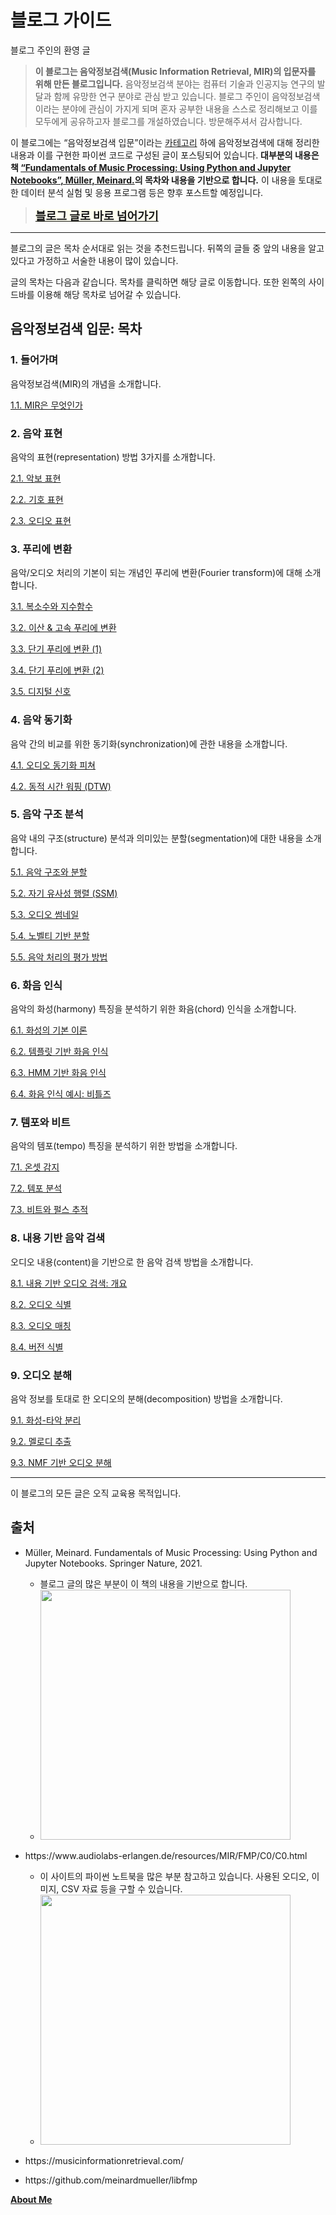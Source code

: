 # 블로그 가이드

블로그 주인의 환영 글

> **이 블로그는 음악정보검색(Music Information Retrieval, MIR)의 입문자를 위해 만든 블로그입니다.** 음악정보검색 분야는 컴퓨터 기술과 인공지능 연구의 발달과 함께 유망한 연구 분야로 관심 받고 있습니다. 블로그 주인이 음악정보검색이라는 분야에 관심이 가지게 되며 혼자 공부한 내용을 스스로 정리해보고 이를 모두에게 공유하고자 블로그를 개설하였습니다. 방문해주셔서 감사합니다.

이 블로그에는 "음악정보검색 입문"이라는 [카테고리](listing.html) 하에 음악정보검색에 대해 정리한 내용과 이를 구현한 파이썬 코드로 구성된 글이 포스팅되어 있습니다. **대부분의 내용은 책 ["Fundamentals of Music Processing: Using Python and Jupyter Notebooks", Müller, Meinard.](https://books.google.co.kr/books/about/Fundamentals_of_Music_Processing.html?id=fYsoEAAAQBAJ)의 목차와 내용을 기반으로 합니다.** 이 내용을 토대로 한 데이터 분석 실험 및 응용 프로그램 등은 향후 포스트할 예정입니다.

> <b><span style="background-color:ivory; font-size:130%">**[ 블로그 글로 바로 넘어가기](listing.html)**</span></b>

---

블로그의 글은 목차 순서대로 읽는 것을 추천드립니다. 뒤쪽의 글들 중 앞의 내용을 알고 있다고 가정하고 서술한 내용이 많이 있습니다.

글의 목차는 다음과 같습니다. 목차를 클릭하면 해당 글로 이동합니다. 또한 왼쪽의 사이드바를 이용해 해당 목차로 넘어갈 수 있습니다.

## 음악정보검색 입문: 목차

### 1. 들어가며
음악정보검색(MIR)의 개념을 소개합니다.

[1.1. MIR은 무엇인가](https://jo-cho.github.io/MIRBlog/posts/1.%20Introduction/1.1.Introduction.html)


### 2. 음악 표현
음악의 표현(representation) 방법 3가지를 소개합니다.

[2.1. 악보 표현](https://jo-cho.github.io/MIRBlog/posts/2.%20Music%20Representation/2.1.Sheet_Music.html)

[2.2. 기호 표현](https://jo-cho.github.io/MIRBlog/posts/2.%20Music%20Representation/2.2.Symbolic_Representation.html)

[2.3. 오디오 표현](https://jo-cho.github.io/MIRBlog/posts/2.%20Music%20Representation/2.3.Audio_Representation.html)

    
### 3. 푸리에 변환
음악/오디오 처리의 기본이 되는 개념인 푸리에 변환(Fourier transform)에 대해 소개합니다.

[3.1. 복소수와 지수함수](https://jo-cho.github.io/MIRBlog/posts/3.%20Fourier%20Anaylsis%20of%20Signals/3.1.Math_Review.html)

[3.2. 이산 & 고속 푸리에 변환](https://jo-cho.github.io/MIRBlog/posts/3.%20Fourier%20Anaylsis%20of%20Signals/3.2.Discrete_Fourier_Transform.html)

[3.3. 단기 푸리에 변환 (1)](https://jo-cho.github.io/MIRBlog/posts/3.%20Fourier%20Anaylsis%20of%20Signals/3.3.Short-term_Fourier_Transform_1.html)

[3.4. 단기 푸리에 변환 (2)](https://jo-cho.github.io/MIRBlog/posts/3.%20Fourier%20Anaylsis%20of%20Signals/3.4.Short-term_Fourier_Transfrom_2.html)

[3.5. 디지털 신호](https://jo-cho.github.io/MIRBlog/posts/3.%20Fourier%20Anaylsis%20of%20Signals/3.5.Digital_Signals.html)
  
  
### 4. 음악 동기화
음악 간의 비교를 위한 동기화(synchronization)에 관한 내용을 소개합니다.

[4.1. 오디오 동기화 피쳐](https://jo-cho.github.io/MIRBlog/posts/4.%20Music%20Synchronization/4.1.Audio_Synchronization_Features.html)

[4.2. 동적 시간 워핑 (DTW)](https://jo-cho.github.io/MIRBlog/posts/4.%20Music%20Synchronization/4.2.Dynamic_Time_Warping.html)
    
    
### 5. 음악 구조 분석
음악 내의 구조(structure) 분석과 의미있는 분할(segmentation)에 대한 내용을 소개합니다.

[5.1. 음악 구조와 분할](https://jo-cho.github.io/MIRBlog/posts/5.%20Music%20Structure%20Analysis/5.1.Music_Structure_and_Segmentation.html)

[5.2. 자기 유사성 행렬 (SSM)](https://jo-cho.github.io/MIRBlog/posts/5.%20Music%20Structure%20Analysis/5.2.Self_Similarity_Matrix.html)
 
[5.3. 오디오 썸네일](https://jo-cho.github.io/MIRBlog/posts/5.%20Music%20Structure%20Analysis/5.3.Audio_Thumbnail.html)
 
[5.4. 노벨티 기반 분할](https://jo-cho.github.io/MIRBlog/posts/5.%20Music%20Structure%20Analysis/5.4.Novelty-Based_Segmentation.html)

[5.5. 음악 처리의 평가 방법](https://jo-cho.github.io/MIRBlog/posts/5.%20Music%20Structure%20Analysis/5.5.Evaluation.html)


### 6. 화음 인식
음악의 화성(harmony) 특징을 분석하기 위한 화음(chord) 인식을 소개합니다.

[6.1. 화성의 기본 이론](https://jo-cho.github.io/MIRBlog/posts/6.%20Chord%20Recognition/6.1.Basic_Theory_of_Harmony.html)

[6.2. 템플릿 기반 화음 인식](https://jo-cho.github.io/MIRBlog/posts/6.%20Chord%20Recognition/6.2.Template-Based_Chord_Recognition.html)

[6.3. HMM 기반 화음 인식](https://jo-cho.github.io/MIRBlog/posts/6.%20Chord%20Recognition/6.3.HMM-Based_Chord_Recognition.html)

[6.4. 화음 인식 예시: 비틀즈](https://jo-cho.github.io/MIRBlog/posts/6.%20Chord%20Recognition/6.4.Chord_Recognition_with_the_Beatles_Example.html)


### 7. 템포와 비트
음악의 템포(tempo) 특징을 분석하기 위한 방법을 소개합니다.

[7.1. 온셋 감지](https://jo-cho.github.io/MIRBlog/posts/7.%20Tempo%20and%20Beat%20Tracking/7.1.Onset_Detection.html)

[7.2. 템포 분석](https://jo-cho.github.io/MIRBlog/posts/7.%20Tempo%20and%20Beat%20Tracking/7.2.Tempo_Analysis.html)

[7.3. 비트와 펄스 추적](https://jo-cho.github.io/MIRBlog/posts/7.%20Tempo%20and%20Beat%20Tracking/7.3.Beat_and_Pulse_Tracking.html)


### 8. 내용 기반 음악 검색
오디오 내용(content)을 기반으로 한 음악 검색 방법을 소개합니다.

[8.1. 내용 기반 오디오 검색: 개요](https://jo-cho.github.io/MIRBlog/posts/8.%20Content-Based%20Audio%20Retrieval/8.1.Introduction.html)

[8.2. 오디오 식별](https://jo-cho.github.io/MIRBlog/posts/8.%20Content-Based%20Audio%20Retrieval/8.2.Audio_Identification.html)

[8.3. 오디오 매칭](https://jo-cho.github.io/MIRBlog/posts/8.%20Content-Based%20Audio%20Retrieval/8.3.Audio_Matching.html)

[8.4. 버전 식별](https://jo-cho.github.io/MIRBlog/posts/8.%20Content-Based%20Audio%20Retrieval/8.4.Version_Identification.html)

    
### 9. 오디오 분해
음악 정보를 토대로 한 오디오의 분해(decomposition) 방법을 소개합니다.

[9.1. 화성-타악 분리](https://jo-cho.github.io/MIRBlog/posts/9.%20Musically%20Informed%20Audio%20Decomposition/9.1.Harmonic–Percussive_Separation.html)

[9.2. 멜로디 추출](https://jo-cho.github.io/MIRBlog/posts/9.%20Musically%20Informed%20Audio%20Decomposition/9.2.Melody_Extraction.html)

[9.3. NMF 기반 오디오 분해](https://jo-cho.github.io/MIRBlog/posts/9.%20Musically%20Informed%20Audio%20Decomposition/9.3.NMF-Based_Audio_Decomposition.html)


---

이 블로그의 모든 글은 오직 교육용 목적입니다.

## 출처
- Müller, Meinard. Fundamentals of Music Processing: Using Python and Jupyter Notebooks. Springer Nature, 2021.
    - 블로그 글의 많은 부분이 이 책의 내용을 기반으로 합니다.
    - <img src="posts/1.%20Introduction/FMP_Teaser_Cover.png" width='400'>
    
- https://www.audiolabs-erlangen.de/resources/MIR/FMP/C0/C0.html
    - 이 사이트의 파이썬 노트북을 많은 부분 참고하고 있습니다. 사용된 오디오, 이미지, CSV 자료 등을 구할 수 있습니다. 
    - <img src="posts/1.%20Introduction/Logo_AudioLabs_Long.png" width='400'>

- https://musicinformationretrieval.com/
    
- https://github.com/meinardmueller/libfmp

**[About Me](https://jo-cho.github.io/MIRBlog/about.html)**